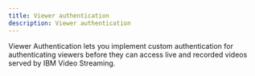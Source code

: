 ```yaml
---
title: Viewer authentication
description: Viewer authentication
---
```



Viewer Authentication lets you implement custom authentication for authenticating viewers before they can access live and recorded videos served by IBM Video Streaming.

<Row className="resource-card-group">
  <Column colMd={4} colLg={4} noGutterSm>
    <CustomCard
      title="Viewer Authentication API"
      href={withPrefix('/viewer-authentication-api-v2-getting-started')}
    ></CustomCard>
  </Column>
</Row>
